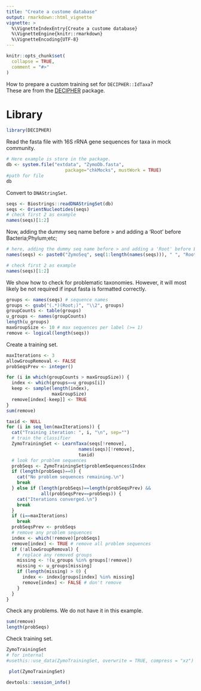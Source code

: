 ```yaml
---
title: "Create a custome database"
output: rmarkdown::html_vignette
vignette: >
  %\VignetteIndexEntry{Create a custome database}
  %\VignetteEngine{knitr::rmarkdown}
  %\VignetteEncoding{UTF-8}
---
```


```r
knitr::opts_chunk$set(
  collapse = TRUE,
  comment = "#>"
)
```

How to prepare a custom training set for `DECIPHER::IdTaxa`?  
These are from the [DECIPHER](https://www.bioconductor.org/packages/release/bioc/vignettes/DECIPHER/inst/doc/ClassifySequences.pdf) package.  

# Library  
```r
library(DECIPHER)
```

Read the fasta file with 16S rRNA gene sequences for taxa in mock community.  

```r
# Here example is store in the package.
db <- system.file("extdata", "ZymoDb.fasta",
                      package="chkMocks", mustWork = TRUE)
#path for file
db

```
Convert to `DNAStringSet`.  
```r
seqs <- Biostrings::readDNAStringSet(db)
seqs <- OrientNucleotides(seqs)
# check first 2 as example
names(seqs)[1:2]

```
Now, adding the dummy seq name before > and adding a 'Root' before Bacteria;Phylum;etc; 
```r
# here, adding the dummy seq name before > and adding a 'Root' before Bacteria;Phylum;etc;
names(seqs) <- paste0("ZymoSeq", seq(1:length(names(seqs))), " ", "Root;" ,names(seqs))

# check first 2 as example
names(seqs)[1:2]
```
We show how to check for problematic taxonomies. However, it will most likely be not required if input fasta is formatted correctly. 
```r
groups <- names(seqs) # sequence names
groups <- gsub("(.*)(Root;)", "\\2", groups)
groupCounts <- table(groups)
u_groups <- names(groupCounts)
length(u_groups)
maxGroupSize <- 10 # max sequences per label (>= 1)
remove <- logical(length(seqs))
```

Create a training set.  

```r
maxIterations <- 3
allowGroupRemoval <- FALSE
probSeqsPrev <- integer()

for (i in which(groupCounts > maxGroupSize)) {
  index <- which(groups==u_groups[i])
  keep <- sample(length(index),
                 maxGroupSize)
  remove[index[-keep]] <- TRUE
}
sum(remove)

taxid <- NULL
for (i in seq_len(maxIterations)) {
  cat("Training iteration: ", i, "\n", sep="")
  # train the classifier
  ZymoTrainingSet <- LearnTaxa(seqs[!remove],
                           names(seqs)[!remove],
                           taxid)
  # look for problem sequences
  probSeqs <- ZymoTrainingSet$problemSequences$Index
  if (length(probSeqs)==0) {
    cat("No problem sequences remaining.\n")
    break
  } else if (length(probSeqs)==length(probSeqsPrev) &&
             all(probSeqsPrev==probSeqs)) {
    cat("Iterations converged.\n")
    break
  }
  if (i==maxIterations)
    break
  probSeqsPrev <- probSeqs
  # remove any problem sequences
  index <- which(!remove)[probSeqs]
  remove[index] <- TRUE # remove all problem sequences
  if (!allowGroupRemoval) {
    # replace any removed groups
    missing <- !(u_groups %in% groups[!remove])
    missing <- u_groups[missing]
    if (length(missing) > 0) {
      index <- index[groups[index] %in% missing]
      remove[index] <- FALSE # don't remove
    }
  }
}

```
Check any problems. We do not have it in this example.  
```r
sum(remove)
length(probSeqs)

```

Check training set. 

```r
ZymoTrainingSet
# for internal
#usethis::use_data(ZymoTrainingSet, overwrite = TRUE, compress = "xz")

```

```r
 plot(ZymoTrainingSet)
```


```r
devtools::session_info()
```

